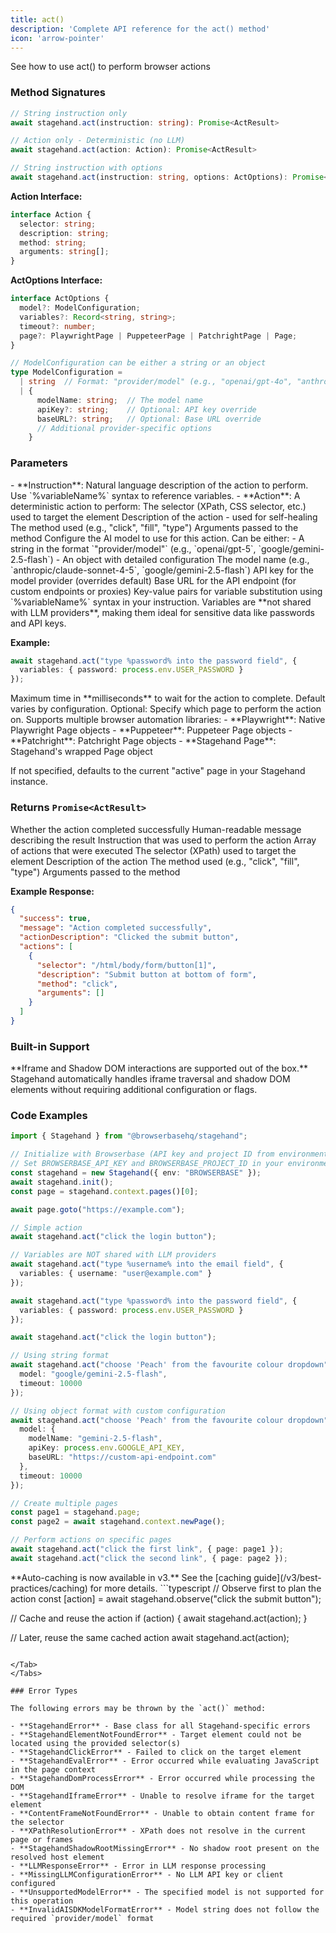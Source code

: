 ```yaml
---
title: act()
description: 'Complete API reference for the act() method'
icon: 'arrow-pointer'
---
```


<CardGroup cols={1}>
<Card title="Act" icon="arrow-pointer" href="/basics/act">
  See how to use act() to perform browser actions
</Card>
</CardGroup>

### Method Signatures

<Tabs>
<Tab title="TypeScript">

```typescript
// String instruction only
await stagehand.act(instruction: string): Promise<ActResult>

// Action only - Deterministic (no LLM)
await stagehand.act(action: Action): Promise<ActResult>

// String instruction with options
await stagehand.act(instruction: string, options: ActOptions): Promise<ActResult>

```

**Action Interface:**
```typescript
interface Action {
  selector: string;
  description: string;
  method: string;
  arguments: string[];
}
```

**ActOptions Interface:**
```typescript
interface ActOptions {
  model?: ModelConfiguration;
  variables?: Record<string, string>;
  timeout?: number;
  page?: PlaywrightPage | PuppeteerPage | PatchrightPage | Page;
}

// ModelConfiguration can be either a string or an object
type ModelConfiguration =
  | string  // Format: "provider/model" (e.g., "openai/gpt-4o", "anthropic/claude-3-5-sonnet-20241022")
  | {
      modelName: string;  // The model name
      apiKey?: string;    // Optional: API key override
      baseURL?: string;   // Optional: Base URL override
      // Additional provider-specific options
    }
```

</Tab>

</Tabs>

### Parameters

<ParamField path="instruction | action" type="string | Action" required>
  - **Instruction**: Natural language description of the action to perform. Use `%variableName%` syntax to reference variables.
  - **Action**: A deterministic action to perform: 
  <Expandable title="Action">
    <ParamField path="selector" type="string" required>
      The selector (XPath, CSS selector, etc.) used to target the element
    </ParamField>
    <ParamField path="description" type="string" required>
      Description of the action - used for self-healing
    </ParamField>
    <ParamField path="method" type="string" required>
      The method used (e.g., "click", "fill", "type")
    </ParamField>
    <ParamField path="arguments" type="string[]" required>
      Arguments passed to the method
    </ParamField>
  </Expandable>
</ParamField>

<ParamField path="model" type="ModelConfiguration" optional>
  Configure the AI model to use for this action. Can be either:
  - A string in the format `"provider/model"` (e.g., `openai/gpt-5`, `google/gemini-2.5-flash`)
  - An object with detailed configuration

  <Expandable title="Model Configuration Object">
    <ParamField path="modelName" type="string" required>
      The model name (e.g., `anthropic/claude-sonnet-4-5`, `google/gemini-2.5-flash`)
    </ParamField>
    <ParamField path="apiKey" type="string" optional>
      API key for the model provider (overrides default)
    </ParamField>
    <ParamField path="baseURL" type="string" optional>
      Base URL for the API endpoint (for custom endpoints or proxies)
    </ParamField>
  </Expandable>
</ParamField>

<ParamField path="variables" type="Record<string, string>" optional>
  Key-value pairs for variable substitution using `%variableName%` syntax in your instruction. Variables are **not shared with LLM providers**, making them ideal for sensitive data like passwords and API keys.

  **Example:**
  ```typescript
  await stagehand.act("type %password% into the password field", {
    variables: { password: process.env.USER_PASSWORD }
  });
  ```
</ParamField>

<ParamField path="timeout" type="number" optional>
  Maximum time in **milliseconds** to wait for the action to complete. Default varies by configuration.
</ParamField>

<ParamField path="page" type="PlaywrightPage | PuppeteerPage | PatchrightPage | Page" optional>
  Optional: Specify which page to perform the action on. Supports multiple browser automation libraries:
  - **Playwright**: Native Playwright Page objects
  - **Puppeteer**: Puppeteer Page objects
  - **Patchright**: Patchright Page objects
  - **Stagehand Page**: Stagehand's wrapped Page object

  If not specified, defaults to the current "active" page in your Stagehand instance.
</ParamField>

### Returns `Promise<ActResult>`

<ResponseField name="success" type="boolean" required>
  Whether the action completed successfully
</ResponseField>

<ResponseField name="message" type="string" required>
  Human-readable message describing the result
</ResponseField>

<ResponseField name="actionDescription" type="string" required>
  Instruction that was used to perform the action
</ResponseField>

<ResponseField name="actions" type="Action[]">
  Array of actions that were executed

  <Expandable title="Action">
    <ResponseField name="selector" type="string">
      The selector (XPath) used to target the element
    </ResponseField>
    <ResponseField name="description" type="string">
      Description of the action
    </ResponseField>
    <ResponseField name="method" type="string">
      The method used (e.g., "click", "fill", "type")
    </ResponseField>
    <ResponseField name="arguments" type="string[]">
      Arguments passed to the method
    </ResponseField>
  </Expandable>
</ResponseField>

**Example Response:**
```json
{
  "success": true,
  "message": "Action completed successfully",
  "actionDescription": "Clicked the submit button",
  "actions": [
    {
      "selector": "/html/body/form/button[1]",
      "description": "Submit button at bottom of form",
      "method": "click",
      "arguments": []
    }
  ]
}
```

### Built-in Support

<Note>
**Iframe and Shadow DOM interactions are supported out of the box.** Stagehand automatically handles iframe traversal and shadow DOM elements without requiring additional configuration or flags.
</Note>

### Code Examples

<Tabs>
<Tab title="Basic Usage">

```typescript
import { Stagehand } from "@browserbasehq/stagehand";

// Initialize with Browserbase (API key and project ID from environment variables)
// Set BROWSERBASE_API_KEY and BROWSERBASE_PROJECT_ID in your environment
const stagehand = new Stagehand({ env: "BROWSERBASE" });
await stagehand.init();
const page = stagehand.context.pages()[0];

await page.goto("https://example.com");

// Simple action
await stagehand.act("click the login button");
```

</Tab>
<Tab title="Variables">

```typescript
// Variables are NOT shared with LLM providers
await stagehand.act("type %username% into the email field", {
  variables: { username: "user@example.com" }
});

await stagehand.act("type %password% into the password field", {
  variables: { password: process.env.USER_PASSWORD }
});

await stagehand.act("click the login button");
```

</Tab>
<Tab title="Custom Model">

```typescript
// Using string format
await stagehand.act("choose 'Peach' from the favourite colour dropdown", {
  model: "google/gemini-2.5-flash",
  timeout: 10000
});

// Using object format with custom configuration
await stagehand.act("choose 'Peach' from the favourite colour dropdown", {
  model: {
    modelName: "gemini-2.5-flash",
    apiKey: process.env.GOOGLE_API_KEY,
    baseURL: "https://custom-api-endpoint.com"
  },
  timeout: 10000
});
```

</Tab>
<Tab title="Multi-Page">

```typescript
// Create multiple pages
const page1 = stagehand.page;
const page2 = await stagehand.context.newPage();

// Perform actions on specific pages
await stagehand.act("click the first link", { page: page1 });
await stagehand.act("click the second link", { page: page2 });
```

</Tab>
<Tab title="Caching">

<Tip>
**Auto-caching is now available in v3.** See the [caching guide](/v3/best-practices/caching) for more details.
</Tip>
```typescript
// Observe first to plan the action
const [action] = await stagehand.observe("click the submit button");

// Cache and reuse the action
if (action) {
  await stagehand.act(action);
}

// Later, reuse the same cached action
await stagehand.act(action);
```

</Tab>
</Tabs>

### Error Types

The following errors may be thrown by the `act()` method:

- **StagehandError** - Base class for all Stagehand-specific errors
- **StagehandElementNotFoundError** - Target element could not be located using the provided selector(s)
- **StagehandClickError** - Failed to click on the target element
- **StagehandEvalError** - Error occurred while evaluating JavaScript in the page context
- **StagehandDomProcessError** - Error occurred while processing the DOM
- **StagehandIframeError** - Unable to resolve iframe for the target element
- **ContentFrameNotFoundError** - Unable to obtain content frame for the selector
- **XPathResolutionError** - XPath does not resolve in the current page or frames
- **StagehandShadowRootMissingError** - No shadow root present on the resolved host element
- **LLMResponseError** - Error in LLM response processing
- **MissingLLMConfigurationError** - No LLM API key or client configured
- **UnsupportedModelError** - The specified model is not supported for this operation
- **InvalidAISDKModelFormatError** - Model string does not follow the required `provider/model` format